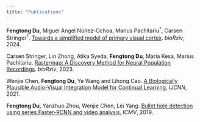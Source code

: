 ```yaml
---
title: "Publications"
---
```


**Fengtong Du**, Miguel Angel Núñez-Ochoa, Marius Pachitariu<sup>†</sup>, Carsen Stringer<sup>†</sup>. [Towards a simplified model of primary visual cortex](https://www.biorxiv.org/content/10.1101/2024.06.30.601394.abstract). *bioRxiv*, 2024.

Carsen Stringer, Lin Zhong, Atika Syeda, **Fengtong Du**, Maria Kesa, Marius Pachitariu. [Rastermap: A Discovery Method for Neural Population Recordings](https://www.biorxiv.org/content/10.1101/2023.07.25.550571.abstract). *bioRxiv*, 2023.

Wenjie Chen, **Fengtong Du**, Ye Wang and Lihong Cao. [A Biologically Plausible Audio-Visual Integration Model for Continual Learning](https://arxiv.org/abs/2007.08855), *IJCNN*, 2021.

**Fengtong Du**, Yanzhuo Zhou, Wenjie Chen, Lei Yang. [Bullet hole detection using series Faster-RCNN and video analysis](https://www.spiedigitallibrary.org/conference-proceedings-of-spie/11041/110410Q/Bullet-hole-detection-using-series-Faster-RCNN-and-video-analysis/10.1117/12.2522786.short), *ICMV*, 2019.

